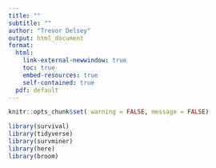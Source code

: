 ```yaml
---
title: ""
subtitle: ""
author: "Trevor Delsey"
output: html_document
format: 
  html: 
    link-external-newwindow: true
    toc: true
    embed-resources: true
    self-contained: true
  pdf: default 
---
```

```r
knitr::opts_chunk$set( warning = FALSE, message = FALSE)
```
``` r
library(survival)
library(tidyverse)
library(survminer)
library(here)
library(broom)
```

